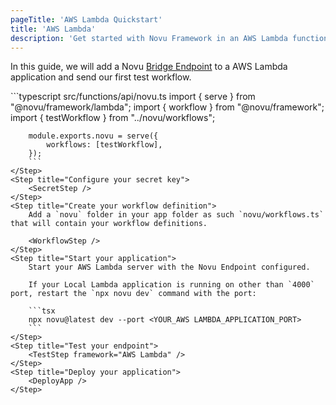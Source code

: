 ```yaml
---
pageTitle: 'AWS Lambda Quickstart'
title: 'AWS Lambda'
description: 'Get started with Novu Framework in an AWS Lambda function'
---
```



In this guide, we will add a Novu [Bridge Endpoint](/concepts/endpoint) to a AWS Lambda application and send our first test workflow.

<Steps>
    <Step title="Set up your local environment">
        <LocalStudio />
    </Step>
    <Step title="Install packages">
        <PackagesStep />
    </Step>
    <Step title="Add a Novu API Endpoint">
        ```typescript src/functions/api/novu.ts
        import { serve } from "@novu/framework/lambda";
        import { workflow } from "@novu/framework";
        import { testWorkflow } from "../novu/workflows";

        module.exports.novu = serve({
            workflows: [testWorkflow],
        });
        ```
    </Step>
    <Step title="Configure your secret key">
        <SecretStep />
    </Step>
    <Step title="Create your workflow definition">
        Add a `novu` folder in your app folder as such `novu/workflows.ts` that will contain your workflow definitions.

        <WorkflowStep />
    </Step>
    <Step title="Start your application">
        Start your AWS Lambda server with the Novu Endpoint configured.

        If your Local Lambda application is running on other than `4000` port, restart the `npx novu dev` command with the port:

        ```tsx
        npx novu@latest dev --port <YOUR_AWS LAMBDA_APPLICATION_PORT>
        ```
    </Step>
    <Step title="Test your endpoint">
        <TestStep framework="AWS Lambda" />
    </Step>
    <Step title="Deploy your application">
        <DeployApp />
    </Step>

</Steps>

<NextStepsStep />
